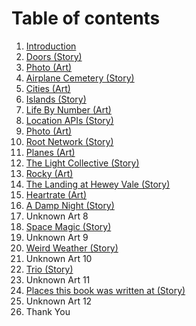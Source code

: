 # Table of contents

1.  [Introduction](/stories/intro)
2.  [Doors (Story)](/stories/doors)
3.  [Photo (Art)](/stories/)
4.  [Airplane Cemetery (Story)](/stories/airplane-cemetary)
5.  [Cities (Art)](/stories/cities)
6.  [Islands (Story)](/stories/islands)
7.  [Life By Number (Art)](/stories/life-by-number)
8.  [Location APIs (Story)](/stories/location-apis)
9.  [Photo (Art)](/stories/)
10. [Root Network (Story)](/stories/root-network)
11. [Planes (Art)](/stories/planes-2022-02-22)
12. [The Light Collective (Story)](/stories/light-collective)
13. [Rocky (Art)](/stories/rocky)
14. [The Landing at Hewey Vale (Story)](/stories/landing-at-hewey-vale)
15. [Heartrate (Art)](/stories/heartrate)
16. [A Damp Night (Story)](/stories/a-damp-night)
17. Unknown Art 8
18. [Space Magic (Story)](/stories/space-magic)
19. Unknown Art 9
20. [Weird Weather (Story)](/stories/weird-weather)
21. Unknown Art 10
22. [Trio (Story)](/stories/trio)
23. Unknown Art 11
24. [Places this book was written at (Story)](/stories/places-written)
25. Unknown Art 12
26. Thank You
